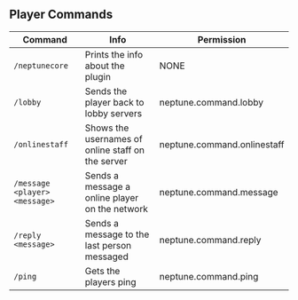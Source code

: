 ## Player Commands



| Command | Info | Permission |
| --- | --- | --- |
| `/neptunecore` | Prints the info about the plugin | NONE |
| `/lobby` | Sends the player back to lobby servers | neptune.command.lobby |
| `/onlinestaff` | Shows the usernames of online staff on the server | neptune.command.onlinestaff |
| `/message <player> <message>` | Sends a message a online player on the network | neptune.command.message |
| `/reply <message>` | Sends a message to the last person messaged | neptune.command.reply |
| `/ping` | Gets the players ping | neptune.command.ping |
